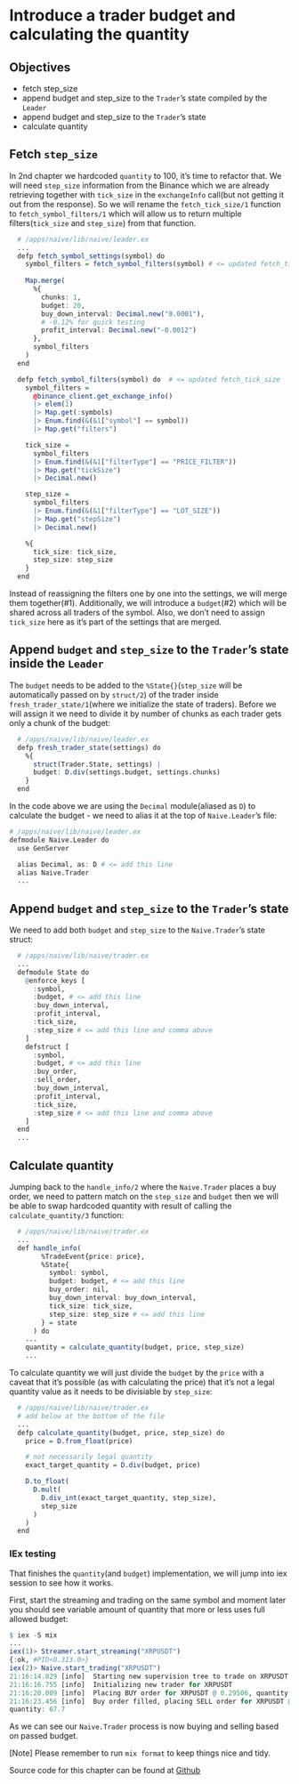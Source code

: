 # Introduce a trader budget and calculating the quantity

## Objectives

- fetch step_size
- append budget and step_size to the `Trader`'s state compiled by the `Leader`
- append budget and step_size to the `Trader`'s state
- calculate quantity

## Fetch `step_size`

In 2nd chapter we hardcoded `quantity` to 100, it's time to refactor that. We will need `step_size` information from the Binance which we are
already retrieving together with `tick_size` in the `exchangeInfo` call(but not getting it out from the response). So we will rename the `fetch_tick_size/1` function to `fetch_symbol_filters/1` which will allow us to return multiple filters(`tick_size` and `step_size`) from that function.

```r
  # /apps/naive/lib/naive/leader.ex
  ...
  defp fetch_symbol_settings(symbol) do
    symbol_filters = fetch_symbol_filters(symbol) # <= updated fetch_tick_size
    
    Map.merge(
      %{
        chunks: 1,
        budget: 20,
        buy_down_interval: Decimal.new("0.0001"),
        # -0.12% for quick testing
        profit_interval: Decimal.new("-0.0012")
      },
      symbol_filters
    )
  end

  defp fetch_symbol_filters(symbol) do  # <= updated fetch_tick_size
    symbol_filters =
      @binance_client.get_exchange_info()
      |> elem(1)
      |> Map.get(:symbols)
      |> Enum.find(&(&1["symbol"] == symbol))
      |> Map.get("filters")

    tick_size =
      symbol_filters
      |> Enum.find(&(&1["filterType"] == "PRICE_FILTER"))
      |> Map.get("tickSize")
      |> Decimal.new()

    step_size =
      symbol_filters
      |> Enum.find(&(&1["filterType"] == "LOT_SIZE"))
      |> Map.get("stepSize")
      |> Decimal.new()

    %{
      tick_size: tick_size,
      step_size: step_size
    }
  end
```

Instead of reassigning the filters one by one into the settings, we will merge them together(#1). Additionally, we will introduce a `budget`(#2) which will be shared across all traders of the symbol. Also, we don't need to assign `tick_size` here as it's part of the settings that are merged.

## Append `budget` and `step_size` to the `Trader`'s state inside the `Leader` 

The `budget` needs to be added to the `%State{}`(`step_size` will be automatically passed on by `struct/2`) of the trader inside `fresh_trader_state/1`(where we initialize the state of traders). Before we will assign it we need to divide it by number of chunks as each trader gets only a chunk of the budget:

```r
  # /apps/naive/lib/naive/leader.ex
  defp fresh_trader_state(settings) do
    %{
      struct(Trader.State, settings) |
      budget: D.div(settings.budget, settings.chunks)
    }
  end
```

In the code above we are using the `Decimal` module(aliased as `D`) to calculate the budget - we need to alias it at the top of `Naive.Leader`'s file: 

```r
# /apps/naive/lib/naive/leader.ex
defmodule Naive.Leader do
  use GenServer

  alias Decimal, as: D # <= add this line
  alias Naive.Trader
  ...
```

## Append `budget` and `step_size` to the `Trader`'s state

We need to add both `budget` and `step_size` to the `Naive.Trader`'s state struct:

```r
  # /apps/naive/lib/naive/trader.ex
  ...
  defmodule State do
    @enforce_keys [
      :symbol,
      :budget, # <= add this line
      :buy_down_interval,
      :profit_interval,
      :tick_size,
      :step_size # <= add this line and comma above
    ]
    defstruct [
      :symbol,
      :budget, # <= add this line
      :buy_order,
      :sell_order,
      :buy_down_interval,
      :profit_interval,
      :tick_size,
      :step_size # <= add this line and comma above
    ]
  end
  ...
```

## Calculate quantity

Jumping back to the `handle_info/2` where the `Naive.Trader` places a buy order, we need to pattern match on the `step_size` and `budget` then we will be able to swap hardcoded quantity with result of calling the `calculate_quantity/3` function:

```r
  # /apps/naive/lib/naive/trader.ex
  ...
  def handle_info(
        %TradeEvent{price: price},
        %State{
          symbol: symbol,
          budget: budget, # <= add this line
          buy_order: nil,
          buy_down_interval: buy_down_interval,
          tick_size: tick_size,
          step_size: step_size # <= add this line
        } = state
      ) do
    ...
    quantity = calculate_quantity(budget, price, step_size)
    ...
```

To calculate quantity we will just divide the `budget` by the `price` with a caveat that it's possible (as with calculating the price) that it's not a legal quantity value as it needs to be divisiable by `step_size`:

```r
  # /apps/naive/lib/naive/trader.ex
  # add below at the bottom of the file
  ...
  defp calculate_quantity(budget, price, step_size) do
    price = D.from_float(price)

    # not necessarily legal quantity
    exact_target_quantity = D.div(budget, price)

    D.to_float(
      D.mult(
        D.div_int(exact_target_quantity, step_size),
        step_size
      )
    )
  end
```

### IEx testing

That finishes the `quantity`(and `budget`) implementation, we will jump into iex session to see how it works.

First, start the streaming and trading on the same symbol and moment later you should see variable amount of quantity that more or less uses full allowed budget:

```r
$ iex -S mix
...
iex(1)> Streamer.start_streaming("XRPUSDT")
{:ok, #PID<0.313.0>}
iex(2)> Naive.start_trading("XRPUSDT")
21:16:14.829 [info]  Starting new supervision tree to trade on XRPUSDT
21:16:16.755 [info]  Initializing new trader for XRPUSDT
21:16:20.009 [info]  Placing BUY order for XRPUSDT @ 0.29506, quantity: 67.7
21:16:23.456 [info]  Buy order filled, placing SELL order for XRPUSDT @ 0.29529,
quantity: 67.7
```

As we can see our `Naive.Trader` process is now buying and selling based on passed budget.

[Note] Please remember to run `mix format` to keep things nice and tidy.

Source code for this chapter can be found at [Github](https://github.com/frathon/create-a-cryptocurrency-trading-bot-in-elixir-source-code/tree/chapter_07)
